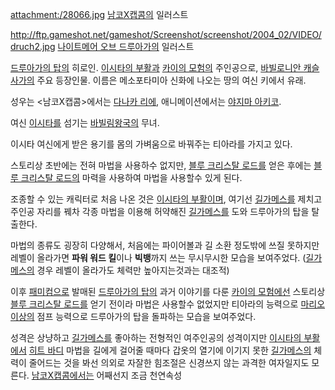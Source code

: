 attachment:/28066.jpg
[[남코X캡콤]]의 일러스트

http://ftp.gameshot.net/gameshot/Screenshot/screenshot/2004_02/VIDEO/druch2.jpg
[[나이트메어 오브 드루아가]]의 일러스트

[[드루아가의 탑]]의 히로인. [[이시타의 부활]]과 [[카이의 모험]]의 주인공으로, [[바빌로니안 캐슬 사가]]의 주요 등장인물. 이름은 메소포타미아 신화에 나오는 땅의 여신 키에서 유래.

성우는 <남코X캡콤>에서는 [[다나카 리에]], 애니메이션에서는 [[야지마 아키코]].

여신 [[이시타]]를 섬기는 [[바빌림]]왕국의 무녀.

이시타 여신에게 받은 용기를 몸의 가벼움으로 바꿔주는 티아라를 가지고 있다.

스토리상 초반에는 전혀 마법을 사용하수 없지만, [[블루 크리스탈 로드]]를 얻은 후에는 [[블루 크리스탈 로드]]의 마력을 사용하여 마법을 사용할수 있게 된다.

조종할 수 있는 캐릭터로 처음 나온 것은 [[이시타의 부활]]이며, 여기선 [[길가메스]]를 제치고 주인공 자리를 꿰차 각종 마법을 이용해 허약해진 [[길가메스]]를 도와 드루아가의 탑을 탈출한다.

마법의 종류도 굉장히 다양해서, 처음에는 파이어볼과 길 소환 정도밖에 쓰질 못하지만 레벨이 올라가면 '''파워 워드 킬'''이나 '''빅뱅'''까지 쓰는 무시무시한 모습을 보여주었다. ([[길가메스]]의 경우 레벨이 올라가도 체력만 높아지는것과는 대조적)

이후 [[패미컴]]으로 발매된 [[드루아가의 탑]]의 과거 이야기를 다룬 [[카이의 모험]]에선 스토리상 [[블루 크리스탈 로드]]를 얻기 전이라 마법은 사용할수 없었지만 티아라의 능력으로 [[마리오]]이상의 점프 능력으로 드루아가의 탑을 돌파하는 모습을 보여주었다.

성격은 상냥하고 [[길가메스]]를 좋아하는 전형적인 여주인공의 성격이지만 [[이시타의 부활]]에서 [[히트 바디]] 마법을 길에게 걸어줄 때마다 갑옷의 열기에 이기지 못한 [[길가메스]]의 체력이 줄어드는 것을 봐선 의외로 자잘한 힘조절은 신경쓰지 않는 과격한 여자일지도 모른다.
[[남코X캡콤]]에서는 어째선지 조금 천연속성
